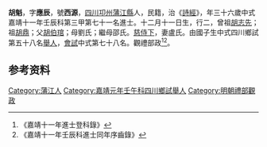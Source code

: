 {{Otheruses|other=名为胡应辰的其他人物|胡应辰}}
{{明清人物信息框
| 姓名 = 胡魁
| 原名 =
| 圖片名稱= 
| 圖片大小 =
| 圖片說明 = 
| 最高職務 =
| 國家 = 大明 
| 爵位 =
| 籍貫 = [[四川|四川]][[卭州|卭州]][[蒲江縣|蒲江縣]]
| 族裔 = 
| 旗籍 = 
| 字號 = 
| 諡號 =
| 出生日期 = 丁巳十二月十一日
| 出生地點 =
| 逝世日期 = 
| 逝世地點 =
| 墓葬 =
| 配偶 = 盧氏
| 親屬 = 曾祖[[胡志先|胡志先]]，祖[[胡鼎|胡鼎]]，父[[胡伯琯|胡伯琯]]，母劉氏；繼母邵氏
| 出身 =
* 嘉靖十一年壬辰科進士
| 經歷 =
| 著作 =  
*
*
*
}}
'''胡魁'''{{BD|1497年||1556年||}}，字'''應辰'''，號'''西源'''，[[四川|四川]][[卭州|卭州]][[蒲江縣|蒲江縣]]人，民籍，治《[[詩經|詩經]]》，年三十六歲中式嘉靖十一年壬辰科第三甲第七十一名進士。十二月十一日生，行二，曾祖[[胡志先|胡志先]]；祖[[胡鼎|胡鼎]]；父[[胡伯琯|胡伯琯]]；母劉氏；繼母邵氏。[[慈侍下|慈侍下]]，妻盧氏。由國子生中式四川鄉試第五十八名[[舉人|舉人]]，[[會試|會試]]中式第七十八名。觀禮部政<ref>《嘉靖十一年進士登科錄》</ref><ref>《嘉靖十一年壬辰科進士同年序齒錄》</ref>。

== 参考资料 ==
{{reflist}}

{{嘉靖十一年壬辰科殿试金榜}}

{{Authority control}}
{{DEFAULTSORT:}}
[[Category:蒲江人|Category:蒲江人]]
[[Category:嘉靖元年壬午科四川鄉試舉人|Category:嘉靖元年壬午科四川鄉試舉人]]
[[Category:明朝禮部觀政|Category:明朝禮部觀政]]


{{明朝人物小作品}}